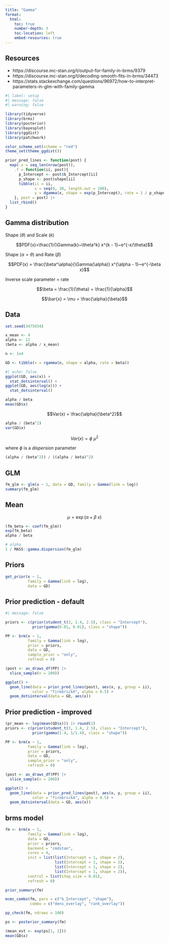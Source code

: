 ```yaml
---
title: "Gamma"
format:
  html:
    toc: true
    number-depth: 3
    toc-location: left
    embed-resources: true
---
```


## Resources

- https://discourse.mc-stan.org/t/output-for-family-in-brms/9379
- https://discourse.mc-stan.org/t/decoding-smooth-fits-in-brms/34473
- https://stats.stackexchange.com/questions/96972/how-to-interpret-parameters-in-glm-with-family-gamma

```r
#| label: setup
#| message: false
#| warning: false

library(tidyverse)
library(brms)
library(posterior)
library(bayesplot)
library(ggdist)
library(patchwork)

color_scheme_set(scheme = "red")
theme_set(theme_ggdist())

prior_pred_lines <- function(post) {
  map(.x = seq_len(nrow(post)),
    .f = function(ii, post){
      p_Intercept <- post$b_Intercept[ii]
      p_shape <- post$shape[ii]
      tibble(ii = ii,
             x = seq(0, 30, length.out = 100),
             y = dgamma(x, shape = exp(p_Intercept), rate = 1 / p_shape))
    }, post = post) |> 
  list_rbind()
}

```

## Gamma distribution

Shape ($\theta$) and Scale ($k$)

$$PDF(x)=\frac{1}{\Gamma(k)~\theta^k} x^{k - 1}~e^{-x/\theta}$$



Shape ($\alpha = \theta$) and Rate ($\beta$)

$$PDF(x) = \frac{\beta^\alpha}{\Gamma(\alpha)} x^{\alpha - 1}~e^{-\beta x}$$

Inverse scale parameter = rate

$$\beta = \frac{1}{\theta} = \frac{1}{\alpha}$$

$$\bar{x} = \mu = \frac{\alpha}{\beta}$$


## Data

```r
set.seed(3475934)

x_mean <- 4
alpha <- 12
(beta <- alpha / x_mean)

n <- 1e4

GD <- tibble(x = rgamma(n, shape = alpha, rate = beta))
```

```r
#| echo: false
ggplot(GD, aes(x)) +
  stat_dotsinterval() +
ggplot(GD, aes(log(x))) +
  stat_dotsinterval()
```


```r
alpha / beta
mean(GD$x)
```

$$Var(x) = \frac{\alpha}{\beta^2}$$

```r
alpha / (beta^2)
var(GD$x)
```

$$Var(x) = \phi~\mu^2$$

where $\phi$ is a *dispersion* parameter

```r
(alpha / (beta^2)) / ((alpha / beta)^2)
```


## GLM 

```r
fm_glm <- glm(x ~ 1, data = GD, family = Gamma(link = log))
summary(fm_glm)
```

## Mean

$$\mu = \exp(\alpha + \beta~x)$$

```r
(fm_beta <- coef(fm_glm))
exp(fm_beta)
alpha / beta

# alpha
1 / MASS::gamma.dispersion(fm_glm)
```


## Priors

```r
get_prior(x ~ 1,
          family = Gamma(link = log),
          data = GD)
```


## Prior prediction - default

```r
#| message: false

priors <- c(prior(student_t(3, 1.4, 2.5), class = "Intercept"),
            prior(gamma(0.01, 0.01), class = "shape"))

PP <- brm(x ~ 1,
          family = Gamma(link = log),
          prior = priors,
          data = GD,
          sample_prior = "only",
          refresh = 0)

(post <- as_draws_df(PP) |> 
  slice_sample(n = 200))

ggplot() +
  geom_line(data = prior_pred_lines(post), aes(x, y, group = ii),
            color = "firebrick4", alpha = 0.5) +
  geom_dotsinterval(data = GD, aes(x))
```


## Prior prediction - improved

```r
(pr_mean <- log(mean(GD$x))) |> round(2)
priors <- c(prior(student_t(3, 1.4, 2.5), class = "Intercept"),
            prior(gamma(1.4, 1/1.4), class = "shape"))

PP <- brm(x ~ 1,
          family = Gamma(link = log),
          prior = priors,
          data = GD,
          sample_prior = "only",
          refresh = 0)

(post <- as_draws_df(PP) |> 
  slice_sample(n = 200))

ggplot() +
  geom_line(data = prior_pred_lines(post), aes(x, y, group = ii),
            color = "firebrick4", alpha = 0.5) +
  geom_dotsinterval(data = GD, aes(x))
```


## brms model

```r
fm <- brm(x ~ 1,
          family = Gamma(link = log),
          data = GD,
          prior = priors,
          backend = "cmdstan",
          cores = 4,
          init = list(list(Intercept = 1, shape = 2),
                      list(Intercept = 1, shape = 2),
                      list(Intercept = 1, shape = 2),
                      list(Intercept = 1, shape = 2)),
          control = list(step_size = 0.01),
          refresh = 0)
```

```r
prior_summary(fm)
```

```r
mcmc_combo(fm, pars = c("b_Intercept", "shape"),
           combo = c("dens_overlay", "rank_overlay"))

pp_check(fm, ndraws = 100)
```


```r
ps <- posterior_summary(fm)
```


```r
(mean_est <- exp(ps[1, 1]))
mean(GD$x)
```

